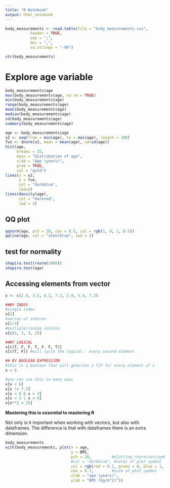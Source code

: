```yaml
---
title: "R Notebook"
output: html_notebook
---
```



```r
body_measurements <- read.table(file = "body_measurements.csv",
           header = TRUE,
           sep = ";",
           dec = ",",
           na.strings = "-99")

str(body_measurements)
```


# Explore age variable

```r
body_measurements$age
max(body_measurements$age, na.rm = TRUE)
min(body_measurements$age)
range(body_measurements$age)
mean(body_measurements$age)
median(body_measurements$age)
sd(body_measurements$age)
summary(body_measurements$age)
```

```r
age <- body_measurements$age
x2 <- seq(from = min(age), to = max(age), length = 100)
fun <- dnorm(x2, mean = mean(age), sd=sd(age))
hist(age,
     breaks = 25,
     main = "Distribution of age",
     xlab = "Age (years)",
     prob = TRUE,
     col = "gold")
lines(x = x2, 
      y = fun,
      col = "darkblue", 
      lwd=2)
lines(density(age), 
      col = "darkred", 
      lwd = 2)
```
## QQ plot

```r
qqnorm(age, pch = 20, cex = 0.5, col = rgb(1, 0, 1, 0.5))
qqline(age, col = "steelblue", lwd = 2)
```

## test for normality


```r
shapiro.test(rnorm(1000))
shapiro.test(age)
```


## Accessing elements from vector

```r
x <- c(2.4, 3.5, 6.2, 7.2, 2.9, 5.4, 7.2)

##BY INDEX
#single index
x[2]
#series of indices
x[2:4]
#multiple/random indices
x[c(1, 3, 3, 2)]

##BY LOGICAL
x[c(T, F, F, T, F, F, T)]
x[c(T, F)] #will cycle the logical - every second element 

## BY BOOLEAN EXPRESSION
#this is a boolean that will generate a T/F for every element of x
x < 6

#you can use this in many ways
x[x < 6]
x[x != 7.2]
x[x < 6 & x > 3]
x[x < 3 | x > 6]
x[x**2 < 25]
```

**Mastering this is _essential_ to mastering R**

Not only is it important when working with vectors, but also with dataframes. 
The difference is that with dataframes there is an extra dimension.


```r
body_measurements
with(body_measurements, plot(x = age, 
                             y = BMI, 
                             pch = 20,         #plotting character/symbol
                             #col = "darkblue", #color of plot symbol
                             col = rgb(red = 0.1, green = 0, blue = 1, alpha = 0.7),
                             cex = 0.7,        #size of plot symbol
                             xlab = "age (years)", 
                             ylab = "BMI (kg/m^2)"))

```



